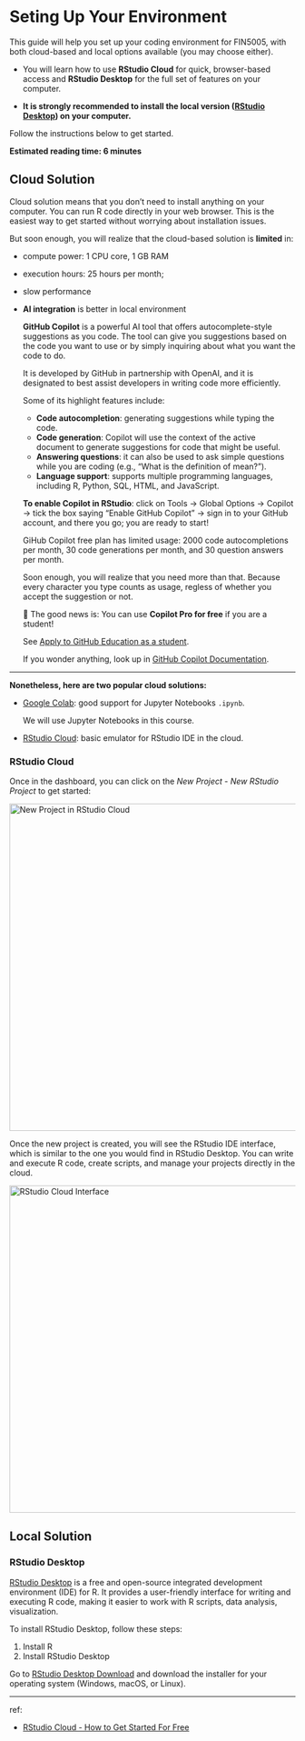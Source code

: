 # Seting Up Your Environment

::: {.callout-note appearance="simple" icon=false}
This guide will help you set up your coding environment for FIN5005, with both cloud-based and local options available (you may choose either).

- You will learn how to use **RStudio Cloud** for quick, browser-based access and **RStudio Desktop** for the full set of features on your computer.

- **It is strongly recommended to install the local version ([RStudio Desktop](#RStudio-Desktop)) on your computer.** 

Follow the instructions below to get started.

**Estimated reading time: 6 minutes**
:::

## Cloud Solution

Cloud solution means that you don't need to install anything on your computer. You can run R code directly in your web browser. This is the easiest way to get started without worrying about installation issues. 

But soon enough, you will realize that the cloud-based solution is **limited** in:

- compute power: 1 CPU core, 1 GB RAM
- execution hours: 25 hours per month; 
- slow performance
- <span class="env-green">**AI integration**</span> is better in local environment
  
  **GitHub Copilot** is a powerful AI tool that offers autocomplete-style suggestions as you code. The tool can give you suggestions based on the code you want to use or by simply inquiring about what you want the code to do.

  It is developed by GitHub in partnership with OpenAI, and it is designated to best assist developers in writing code more efficiently.

  Some of its highlight features include: 

  - **Code autocompletion**: generating suggestions while typing the code. 
  - **Code generation**: Copilot will use the context of the active document to generate suggestions for code that might be useful. 
  - **Answering questions**: it can also be used to ask simple questions while you are coding (e.g., "What is the definition of mean?"). 
  - **Language support**: supports multiple programming languages, including R, Python, SQL, HTML, and JavaScript.

  **To enable Copilot in RStudio**: click on Tools → Global Options → Copilot → tick the box saying "Enable GitHub Copilot" → sign in to your GitHub account, and there you go; you are ready to start!

  GiHub Copilot free plan has limited usage: 2000 code autocompletions per month, 30 code generations per month, and 30 question answers per month. 
  
  Soon enough, you will realize that you need more than that. Because every character you type counts as usage, regless of whether you accept the suggestion or not.
  
  🎈 The good news is: You can use **Copilot Pro for free** if you are a student! 

  See [Apply to GitHub Education as a student](https://docs.github.com/en/education/explore-the-benefits-of-teaching-and-learning-with-github-education/github-education-for-students/apply-to-github-education-as-a-student).

  If you wonder anything, look up in [GitHub Copilot Documentation](https://docs.github.com/en/copilot).


--------------------------------------------------------------------------------

**Nonetheless, here are two popular cloud solutions:**

- [Google Colab](https://colab.research.google.com/): good support for Jupyter Notebooks `.ipynb`.
  
  We will use Jupyter Notebooks in this course.
- [RStudio Cloud](https://rstudio.cloud/): basic emulator for RStudio IDE in the cloud.


### RStudio Cloud

Once in the dashboard, you can click on the *New Project* \- *New RStudio Project* to get started:

<img src="https://webflow-prod-assets.s3.amazonaws.com/6525256482c9e9a06c7a9d3c%2F65b01f0848b83fcd2e55d022_new-project-in-rstudio-cloud.webp" alt="New Project in RStudio Cloud" style="display: block; margin: 0 auto; width: 60vw;" />

Once the new project is created, you will see the RStudio IDE interface, which is similar to the one you would find in RStudio Desktop. You can write and execute R code, create scripts, and manage your projects directly in the cloud.

<img src="https://webflow-prod-assets.s3.amazonaws.com/6525256482c9e9a06c7a9d3c%2F65b01f0a0a2ba062e1ba336f_rstudio-cloud-interface.webp" alt="RStudio Cloud Interface" style="display: block; margin-right: auto; margin-left: auto; width: 60vw;" />


## Local Solution

### RStudio Desktop {#RStudio-Desktop}

[RStudio Desktop](https://posit.co/download/rstudio-desktop/) is a free and open-source integrated development environment (IDE) for R. It provides a user-friendly interface for writing and executing R code, making it easier to work with R scripts, data analysis, visualization.

To install RStudio Desktop, follow these steps:

1. Install R
2. Install RStudio Desktop

Go to [RStudio Desktop Download](https://posit.co/download/rstudio-desktop/) and download the installer for your operating system (Windows, macOS, or Linux).

--------------------------------------------------------------------------------

ref: 

- [RStudio Cloud - How to Get Started For Free](https://www.appsilon.com/post/r-studio-cloud)
